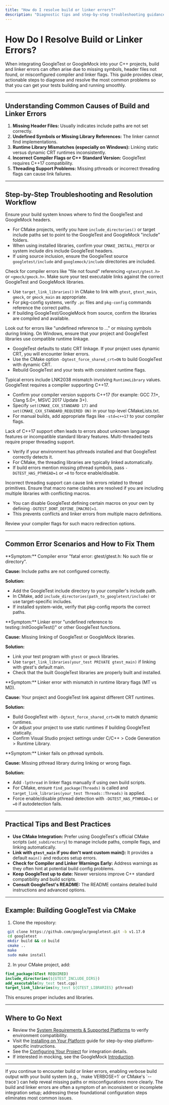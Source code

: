 ```yaml
---
title: "How do I resolve build or linker errors?"
description: "Diagnostic tips and step-by-step troubleshooting guidance for the most typical build and linker errors users face when integrating GoogleTest or GoogleMock, including missing symbols and header not found scenarios."
---
```


# How Do I Resolve Build or Linker Errors?

When integrating GoogleTest or GoogleMock into your C++ projects, build and linker errors can often arise due to missing symbols, header files not found, or misconfigured compiler and linker flags. This guide provides clear, actionable steps to diagnose and resolve the most common problems so that you can get your tests building and running smoothly.

---

## Understanding Common Causes of Build and Linker Errors

1. **Missing Header Files:** Usually indicates include paths are not set correctly.
2. **Undefined Symbols or Missing Library References:** The linker cannot find implementations.
3. **Runtime Library Mismatches (especially on Windows):** Linking static versus dynamic CRT runtimes inconsistently.
4. **Incorrect Compiler Flags or C++ Standard Version:** GoogleTest requires C++17 compatibility.
5. **Threading Support Problems:** Missing pthreads or incorrect threading flags can cause link failures.

---

## Step-by-Step Troubleshooting and Resolution Workflow

<Steps>
<Step title="Verify Include Paths">
Ensure your build system knows where to find the GoogleTest and GoogleMock headers.

- For CMake projects, verify you have `include_directories()` or target include paths set to point to the GoogleTest and GoogleMock "include" folders.
- When using installed libraries, confirm your `CMAKE_INSTALL_PREFIX` or system include dirs include GoogleTest headers.
- If using source inclusion, ensure the GoogleTest source `googletest/include` and `googlemock/include` directories are included.

Check for compiler errors like "file not found" referencing `<gtest/gtest.h>` or `<gmock/gmock.h>`.
</Step>
<Step title="Check Linking Libraries">
Make sure your test executable links against the correct GoogleTest and GoogleMock libraries.

- Use `target_link_libraries()` in CMake to link with `gtest`, `gtest_main`, `gmock`, or `gmock_main` as appropriate.
- For pkg-config systems, verify `.pc` files and `pkg-config` commands reference the correct paths.
- If building GoogleTest/GoogleMock from source, confirm the libraries are compiled and available.

Look out for errors like "undefined reference to ..." or missing symbols during linking.
</Step>
<Step title="Match Runtime Library Settings on Windows">
On Windows, ensure that your project and GoogleTest libraries use compatible runtime linkage.

- GoogleTest defaults to static CRT linkage. If your project uses dynamic CRT, you will encounter linker errors.
- Use the CMake option `-Dgtest_force_shared_crt=ON` to build GoogleTest with dynamic CRT.
- Rebuild GoogleTest and your tests with consistent runtime flags.

Typical errors include LNK2038 mismatch involving `RuntimeLibrary` values.
</Step>
<Step title="Confirm C++17 or Higher Standard Support">
GoogleTest requires a compiler supporting C++17.

- Confirm your compiler version supports C++17 (for example: GCC 7.1+, Clang 5.0+, MSVC 2017 Update 3+).
- Specify `set(CMAKE_CXX_STANDARD 17)` and `set(CMAKE_CXX_STANDARD_REQUIRED ON)` in your top-level CMakeLists.txt.
- For manual builds, add appropriate flags like `-std=c++17` to your compiler flags.

Lack of C++17 support often leads to errors about unknown language features or incompatible standard library features.
</Step>
<Step title="Verify Threading Support and Flags">
Multi-threaded tests require proper threading support.

- Verify if your environment has pthreads installed and that GoogleTest correctly detects it.
- For CMake, the threading libraries are typically linked automatically.
- If build errors mention missing pthread symbols, pass `-DGTEST_HAS_PTHREAD=1` or `=0` to force enable/disable.

Incorrect threading support can cause link errors related to thread primitives.
</Step>
<Step title="Check for Macro Clashes and Custom Definitions">
Ensure that macro name clashes are resolved if you are including multiple libraries with conflicting macros.

- You can disable GoogleTest defining certain macros on your own by defining `-DGTEST_DONT_DEFINE_[MACRO]=1`.
- This prevents conflicts and linker errors from multiple macro definitions.

Review your compiler flags for such macro redirection options.
</Step>
</Steps>

---

## Common Error Scenarios and How to Fix Them

<AccordionGroup title="Build and Linker Error Scenarios">
<Accordion title="Header File Not Found">
**Symptom:** Compiler error "fatal error: gtest/gtest.h: No such file or directory".

**Cause:** Include paths are not configured correctly.

**Solution:**
- Add the GoogleTest include directory to your compiler's include path.
- In CMake, add `include_directories(path_to_googletest/include)` or use target-specific includes.
- If installed system-wide, verify that pkg-config reports the correct paths.
</Accordion>
<Accordion title="Undefined Reference to GoogleTest Symbols">
**Symptom:** Linker error "undefined reference to testing::InitGoogleTest()" or other GoogleTest functions.

**Cause:** Missing linking of GoogleTest or GoogleMock libraries.

**Solution:**
- Link your test program with `gtest` or `gmock` libraries.
- Use `target_link_libraries(your_test PRIVATE gtest_main)` if linking with gtest's default main.
- Check that the built GoogleTest libraries are properly built and installed.
</Accordion>
<Accordion title="RuntimeLibrary Mismatch on Windows (LNK2038)">
**Symptom:** Linker error with mismatch in runtime library flags (MT vs MD).

**Cause:** Your project and GoogleTest link against different CRT runtimes.

**Solution:**
- Build GoogleTest with `-Dgtest_force_shared_crt=ON` to match dynamic runtimes.
- Or adjust your project to use static runtimes if building GoogleTest statically.
- Confirm Visual Studio project settings under C/C++ > Code Generation > Runtime Library.
</Accordion>
<Accordion title="Threading Related Link Errors">
**Symptom:** Linker fails on pthread symbols.

**Cause:** Missing pthread library during linking or wrong flags.

**Solution:**
- Add `-lpthread` in linker flags manually if using own build scripts.
- For CMake, ensure `find_package(Threads)` is called and `target_link_libraries(your_test Threads::Threads)` is applied.
- Force enable/disable pthread detection with `-DGTEST_HAS_PTHREAD=1` or `=0` if autodetection fails.
</Accordion>
</AccordionGroup>

---

## Practical Tips and Best Practices

- **Use CMake Integration:** Prefer using GoogleTest's official CMake scripts (`add_subdirectory`) to manage include paths, compile flags, and linking automatically.
- **Link with `gtest_main` if you don't want custom main():** It provides a default `main()` and reduces setup errors.
- **Check for Compiler and Linker Warnings Early:** Address warnings as they often hint at potential build config problems.
- **Keep GoogleTest up to date:** Newer versions improve C++ standard compatibility and build scripts.
- **Consult GoogleTest's README:** The README contains detailed build instructions and advanced options.

---

## Example: Building GoogleTest via CMake

1. Clone the repository:

```bash
 git clone https://github.com/google/googletest.git -b v1.17.0
 cd googletest
 mkdir build && cd build
 cmake ..
 make
 sudo make install
```

2. In your CMake project, add:

```cmake
find_package(GTest REQUIRED)
include_directories(${GTEST_INCLUDE_DIRS})
add_executable(my_test test.cpp)
target_link_libraries(my_test ${GTEST_LIBRARIES} pthread)
```

This ensures proper includes and libraries.

---

## Where to Go Next

- Review the [System Requirements & Supported Platforms](/getting-started/requirements-installation/system-requirements) to verify environment compatibility.
- Visit the [Installing on Your Platform](/getting-started/requirements-installation/install-on-linux) guide for step-by-step platform-specific instructions.
- See the [Configuring Your Project](/getting-started/initial-setup-usage/project-configuration) for integration details.
- If interested in mocking, see the GoogleMock [Introduction](/guides/mocking-techniques-integration/introduction-to-googlemock).


---

<Tip>
If you continue to encounter build or linker errors, enabling verbose build output with your build system (e.g., `make VERBOSE=1` or CMake's `--trace`) can help reveal missing paths or misconfigurations more clearly.
</Tip>

<Note>
The build and linker errors are often a symptom of an inconsistent or incomplete integration setup; addressing these foundational configuration steps eliminates most common issues.
</Note>
